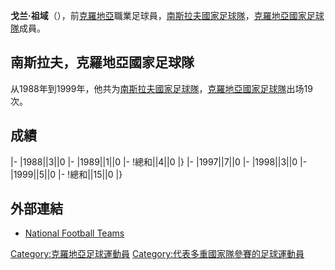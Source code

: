 {{expand|time=2015-12-24T09:18:31+00:00}}
{{Infobox football biography
|name=戈兰·祖域
|image=
|fullname=Goran Jurić
|birth_date={{Birth date and age|1963|2|5}}
|cityofbirth=[[莫斯塔爾|莫斯塔爾]]
|countryofbirth=[[南斯拉夫|南斯拉夫]]
|height=
|position=[[後衛_(足球)|後衛]]
|currentclub=
|years1=1982-1987
|clubs1=[[維列茲足球俱樂部|華拉斯]]
|caps1=
|goals1=
|years2=1987-1990
|clubs2=[[贝尔格莱德红星足球俱乐部|貝爾格萊德紅星]]
|caps2=
|goals2=
|years3=1991-1993
|clubs3=[[皇家維戈塞爾塔俱樂部|切爾達]]
|caps3=
|goals3=
|years4=1995-2000
|clubs4=[[萨格勒布迪纳摩足球俱乐部|薩格勒布戴拿模]]
|caps4=
|goals4=
|years5=1996
|clubs5=→[[NK_Hrvatski_Dragovoljac|Hrvatski Dragovoljac]]
|caps5=
|goals5=
|years6=1996
|clubs6=→[[萨格勒布足球俱乐部|薩格勒布]]
|caps6=
|goals6=
|years7=2000
|clubs7=[[橫濱水手|橫濱水手]]
|caps7=
|goals7=
|years8=2001
|clubs8=[[萨格勒布足球俱乐部|薩格勒布]]
|caps8=
|goals8=
|nationalyears=1988-1989<br/>1997-1999
|nationalteam=[[南斯拉夫國家足球隊|南斯拉夫]]<br/>[[克羅地亞國家足球隊|克羅地亞]]
|nationalcaps(goals)=4 (0)<br/>15 (0)
}}
'''戈兰·祖域'''（{{Bd|1963年|2月5日||}}），前[[克羅地亞|克羅地亞]]職業足球員，[[南斯拉夫國家足球隊|南斯拉夫國家足球隊]]，[[克羅地亞國家足球隊|克羅地亞國家足球隊]]成員。

==南斯拉夫，克羅地亞國家足球隊==
从1988年到1999年，他共为[[南斯拉夫國家足球隊|南斯拉夫國家足球隊]]，[[克羅地亞國家足球隊|克羅地亞國家足球隊]]出场19次。

==成績==
{{Football player national team statistics|南斯拉夫}}
|-
|1988||3||0
|-
|1989||1||0
|-
!總和||4||0
|}
{{Football player national team statistics|CRO}}
|-
|1997||7||0
|-
|1998||3||0
|-
|1999||5||0
|-
!總和||15||0
|}

==外部連結==
{{Reflist}}
*[http://www.national-football-teams.com/v2/player.php?id=14317 National Football Teams] {{Wayback|url=http://www.national-football-teams.com/v2/player.php?id=14317 |date=20121021134535 }}

{{Soccer-player-stub}}
{{1998年世界杯足球赛克罗地亚参赛名单}}

{{DEFAULTSORT:Jurić, Goran}}
[[Category:克羅地亞足球運動員|Category:克羅地亞足球運動員]]
[[Category:代表多重國家隊參賽的足球運動員|Category:代表多重國家隊參賽的足球運動員]]
